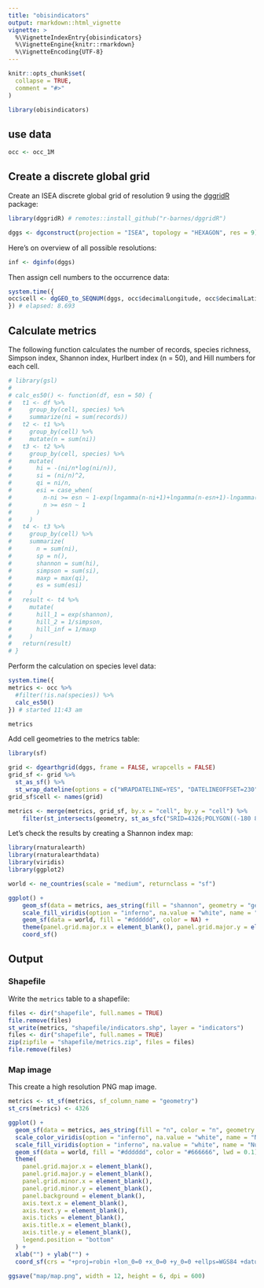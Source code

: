 ```yaml
---
title: "obisindicators"
output: rmarkdown::html_vignette
vignette: >
  %\VignetteIndexEntry{obisindicators}
  %\VignetteEngine{knitr::rmarkdown}
  %\VignetteEncoding{UTF-8}
---
```


```r
knitr::opts_chunk$set(
  collapse = TRUE,
  comment = "#>"
)
```

```r
library(obisindicators)
```

## use data

```r
occ <- occ_1M
```


## Create a discrete global grid

Create an ISEA discrete global grid of resolution 9 using the [dggridR](https://github.com/r-barnes/dggridR) package:

```r
library(dggridR) # remotes::install_github("r-barnes/dggridR")

dggs <- dgconstruct(projection = "ISEA", topology = "HEXAGON", res = 9)
```

Here's on overview of all possible resolutions:

```r
inf <- dginfo(dggs)
```

Then assign cell numbers to the occurrence data:

```r
system.time({
occ$cell <- dgGEO_to_SEQNUM(dggs, occ$decimalLongitude, occ$decimalLatitude) # dgtransform deprecated
}) # elapsed: 8.693
```

## Calculate metrics

The following function calculates the number of records, species richness, Simpson index, Shannon index, Hurlbert index (n = 50), and Hill numbers for each cell.

```r
# library(gsl)
# 
# calc_es50() <- function(df, esn = 50) {
#   t1 <- df %>%
#     group_by(cell, species) %>%
#     summarize(ni = sum(records))
#   t2 <- t1 %>%
#     group_by(cell) %>%
#     mutate(n = sum(ni))
#   t3 <- t2 %>%
#     group_by(cell, species) %>%
#     mutate(
#       hi = -(ni/n*log(ni/n)),
#       si = (ni/n)^2,
#       qi = ni/n,
#       esi = case_when(
#         n-ni >= esn ~ 1-exp(lngamma(n-ni+1)+lngamma(n-esn+1)-lngamma(n-ni-esn+1)-lngamma(n+1)),
#         n >= esn ~ 1
#       )
#     )
#   t4 <- t3 %>%
#     group_by(cell) %>%
#     summarize(
#       n = sum(ni),
#       sp = n(),
#       shannon = sum(hi),
#       simpson = sum(si),
#       maxp = max(qi),
#       es = sum(esi)
#     )
#   result <- t4 %>%
#     mutate(
#       hill_1 = exp(shannon),
#       hill_2 = 1/simpson,
#       hill_inf = 1/maxp
#     )
#   return(result)
# }
```

Perform the calculation on species level data:

```r
system.time({
metrics <- occ %>%
  #filter(!is.na(species)) %>%
  calc_es50()
}) # started 11:43 am

metrics
```

Add cell geometries to the metrics table:

```r
library(sf)

grid <- dgearthgrid(dggs, frame = FALSE, wrapcells = FALSE)
grid_sf <- grid %>%
  st_as_sf() %>%
  st_wrap_dateline(options = c("WRAPDATELINE=YES", "DATELINEOFFSET=230"))
grid_sf$cell <- names(grid)

metrics <- merge(metrics, grid_sf, by.x = "cell", by.y = "cell") %>%
    filter(st_intersects(geometry, st_as_sfc("SRID=4326;POLYGON((-180 85,180 85,180 -85,-180 -85,-180 85))"), sparse = FALSE))
```

Let's check the results by creating a Shannon index map:

```r
library(rnaturalearth)
library(rnaturalearthdata)
library(viridis)
library(ggplot2)

world <- ne_countries(scale = "medium", returnclass = "sf")

ggplot() +
    geom_sf(data = metrics, aes_string(fill = "shannon", geometry = "geometry"), lwd = 0) +
    scale_fill_viridis(option = "inferno", na.value = "white", name = "Shannon index") +
    geom_sf(data = world, fill = "#dddddd", color = NA) +
    theme(panel.grid.major.x = element_blank(), panel.grid.major.y = element_blank(), panel.grid.minor.x = element_blank(), panel.grid.minor.y = element_blank(), panel.background = element_blank(), axis.text.x = element_blank(), axis.text.y = element_blank(), axis.ticks = element_blank(), axis.title.x = element_blank(), axis.title.y = element_blank()) + xlab("") + ylab("") +
    coord_sf()
```

## Output
### Shapefile

Write the `metrics` table to a shapefile:

```r
files <- dir("shapefile", full.names = TRUE)
file.remove(files)
st_write(metrics, "shapefile/indicators.shp", layer = "indicators")
files <- dir("shapefile", full.names = TRUE)
zip(zipfile = "shapefile/metrics.zip", files = files)
file.remove(files)
```

### Map image

This create a high resolution PNG map image.

```r
metrics <- st_sf(metrics, sf_column_name = "geometry")
st_crs(metrics) <- 4326

ggplot() +
  geom_sf(data = metrics, aes_string(fill = "n", color = "n", geometry = "geometry"), lwd = 0.04) +
  scale_color_viridis(option = "inferno", na.value = "white", name = "Number of records", trans = "log10") +
  scale_fill_viridis(option = "inferno", na.value = "white", name = "Number of records", trans = "log10") +
  geom_sf(data = world, fill = "#dddddd", color = "#666666", lwd = 0.1) +
  theme(
    panel.grid.major.x = element_blank(),
    panel.grid.major.y = element_blank(),
    panel.grid.minor.x = element_blank(),
    panel.grid.minor.y = element_blank(), 
    panel.background = element_blank(),
    axis.text.x = element_blank(),
    axis.text.y = element_blank(),
    axis.ticks = element_blank(),
    axis.title.x = element_blank(),
    axis.title.y = element_blank(),
    legend.position = "bottom"
  ) +
  xlab("") + ylab("") +
  coord_sf(crs = "+proj=robin +lon_0=0 +x_0=0 +y_0=0 +ellps=WGS84 +datum=WGS84 +units=m +no_defs" )

ggsave("map/map.png", width = 12, height = 6, dpi = 600)
```

